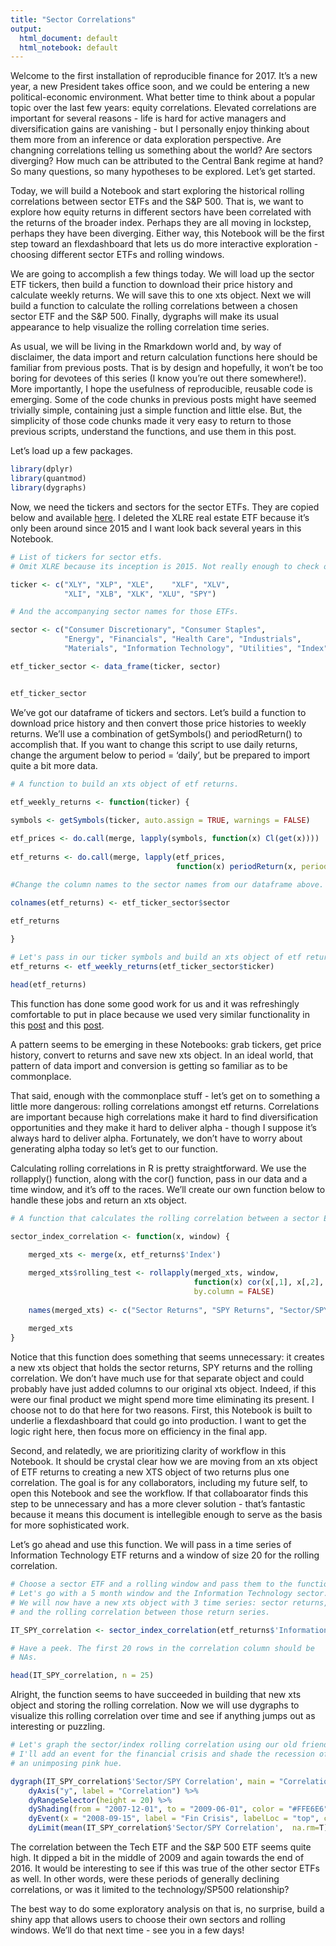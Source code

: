 ```yaml
---
title: "Sector Correlations"
output:
  html_document: default
  html_notebook: default
---
```


Welcome to the first installation of reproducible finance for 2017. It's a new year, a new President takes office soon, and we could be entering a new political-economic environment. What better time to think about a popular topic over the last few years: equity correlations. Elevated correlations are important for several reasons - life is hard for active managers and diversification gains are vanishing - but I personally enjoy thinking about them more from an inference or data exploration perspective. Are changning correlations telling us something about the world? Are sectors diverging? How much can be attributed to the Central Bank regime at hand? So many questions, so many hypotheses to be explored. Let's get started.

Today, we will build a Notebook and start exploring the historical rolling correlations between sector ETFs and the S&P 500.  That is, we want to explore how equity returns in different sectors have been correlated with the returns of the broader index. Perhaps they are all moving in lockstep, perhaps they have been diverging. Either way, this Notebook will be the first step toward an flexdashboard that lets us do more interactive exploration - choosing different sector ETFs and rolling windows. 

We are going to accomplish a few things today. We will load up the sector ETF tickers, then build a function to download their price history and calculate weekly returns. We will save this to one xts object.  Next we will build a function to calculate the rolling correlations between a chosen sector ETF and the S&P 500. Finally, dygraphs will make its usual appearance to help visualize the rolling correlation time series. 

As usual, we will be living in the Rmarkdown world and, by way of disclaimer, the data import and return calculation functions here should be familiar from previous posts.  That is by design and hopefully, it won't be too boring for devotees of this series (I know you're out there somewhere!).  More importantly, I hope the usefulness of reproducible, reusable code is emerging.  Some of the code chunks in previous posts might have seemed trivially simple, containing just a simple function and little else. But, the simplicity of those code chunks made it very easy to return to those previous scripts, understand the functions, and use them in this post. 

Let's load up a few packages. 

```r
library(dplyr)
library(quantmod)
library(dygraphs)
```

Now, we need the tickers and sectors for the sector ETFs. They are copied below and available [here](http://www.sectorspdr.com/sectorspdr/). I deleted the XLRE real estate ETF because it's only been around since 2015 and I want look back several years in this Notebook. 

```r
# List of tickers for sector etfs. 
# Omit XLRE because its inception is 2015. Not really enough to check out long term monthly correlations. 

ticker <- c("XLY", "XLP", "XLE",	"XLF", "XLV",	
            "XLI", "XLB", "XLK", "XLU", "SPY")	

# And the accompanying sector names for those ETFs.

sector <- c("Consumer Discretionary", "Consumer Staples", 
            "Energy", "Financials", "Health Care", "Industrials", 
            "Materials", "Information Technology", "Utilities", "Index")

etf_ticker_sector <- data_frame(ticker, sector)


etf_ticker_sector
```

We've got our dataframe of tickers and sectors. Let's build a function to download price history and then convert those price histories to weekly returns. We'll use a combination of getSymbols() and periodReturn() to accomplish that. If you want to change this script to use daily returns, change the argument below to period = 'daily', but be prepared to import quite a bit more data.

```r

# A function to build an xts object of etf returns.

etf_weekly_returns <- function(ticker) {
    
symbols <- getSymbols(ticker, auto.assign = TRUE, warnings = FALSE)

etf_prices <- do.call(merge, lapply(symbols, function(x) Cl(get(x))))
    
etf_returns <- do.call(merge, lapply(etf_prices, 
                                     function(x) periodReturn(x, period = 'weekly', type = 'log')))

#Change the column names to the sector names from our dataframe above.

colnames(etf_returns) <- etf_ticker_sector$sector
    
etf_returns

}

# Let's pass in our ticker symbols and build an xts object of etf returns
etf_returns <- etf_weekly_returns(etf_ticker_sector$ticker)

head(etf_returns)

```

This function has done some good work for us and it was refreshingly comfortable to put in place because we used very similar functionality in this [post](https://www.rstudio.com/rviews/2016/11/09/reproducible-finance-with-r-the-sharpe-ratio/) and this [post](https://www.rstudio.com/rviews/2016/12/14/reproducible-finance-with-r-pulling-and-displaying-etf-data/).

A pattern seems to be emerging in these Notebooks: grab tickers, get price history, convert to returns and save new xts object. In an ideal world, that pattern of data import and conversion is getting so familiar as to be commonplace. 

That said, enough with the commonplace stuff - let's get on to something a little more dangerous: rolling correlations amongst etf returns.  Correlations are important because high correlations make it hard to find diversification opportunities and they make it hard to deliver alpha - though I suppose it's always hard to deliver alpha. Fortunately, we don't have to worry about generating alpha today so let's get to our function.  

Calculating rolling correlations in R is pretty straightforward. We use the rollapply() function, along with the cor() function, pass in our data and a time window, and it's off to the races. We'll create our own function below to handle these jobs and return an xts object.

```r
# A function that calculates the rolling correlation between a sector ETF and the SPY SP500 ETF. 

sector_index_correlation <- function(x, window) {
  
    merged_xts <- merge(x, etf_returns$'Index')

    merged_xts$rolling_test <- rollapply(merged_xts, window, 
                                         function(x) cor(x[,1], x[,2], use = "pairwise.complete.obs"), 
                                         by.column = FALSE)
    
    names(merged_xts) <- c("Sector Returns", "SPY Returns", "Sector/SPY Correlation")
    
    merged_xts
}

```

Notice that this function does something that seems unnecessary: it creates a new xts object that holds the sector returns, SPY returns and the rolling correlation.  We don't have much use for that separate object and could probably have just added columns to our original xts object. Indeed, if this were our final product we might spend more time eliminating its present. I choose not to do that here for two reasons. First, this Notebook is built to underlie a flexdashboard that could go into production.  I want to get the logic right here, then focus more on efficiency in the final app. 

Second, and relatedly, we are prioritizing clarity of workflow in this Notebook. It should be crystal clear how we are moving from an xts object of ETF returns to creating a new XTS object of two returns plus one correlation.  The goal is for any collaborators, including my future self, to open this Notebook and see the workflow. If that collaboarator finds this step to be unnecessary and has a more clever solution - that's fantastic because it means this document is intellegible enough to serve as the basis for more sophisticated work.  

Let's go ahead and use this function. We will pass in a time series of Information Technology ETF returns and a window of size 20 for the rolling correlation.  

```r
# Choose a sector ETF and a rolling window and pass them to the function we just build. 
# Let's go with a 5 month window and the Information Technology sector.
# We will now have a new xts object with 3 time series: sector returns, SPY returns
# and the rolling correlation between those return series.

IT_SPY_correlation <- sector_index_correlation(etf_returns$'Information Technology', 20)

# Have a peek. The first 20 rows in the correlation column should be 
# NAs. 

head(IT_SPY_correlation, n = 25)

```


Alright, the function seems to have succeeded in building that new xts object and storing the rolling correlation.  Now we will use dygraphs to visualize this rolling correlation over time and see if anything jumps out as interesting or puzzling. 


```r
# Let's graph the sector/index rolling correlation using our old friend dygraphs. 
# I'll add an event for the financial crisis and shade the recession of 2007-2009 with 
# an unimposing pink hue.

dygraph(IT_SPY_correlation$'Sector/SPY Correlation', main = "Correlation between SP500 and Tech ETF") %>%
    dyAxis("y", label = "Correlation") %>% 
    dyRangeSelector(height = 20) %>%
    dyShading(from = "2007-12-01", to = "2009-06-01", color = "#FFE6E6") %>% 
    dyEvent(x = "2008-09-15", label = "Fin Crisis", labelLoc = "top", color = "red") %>%
    dyLimit(mean(IT_SPY_correlation$'Sector/SPY Correlation',  na.rm=T), color = 'black')
```

The correlation between the Tech ETF and the S&P 500 ETF seems quite high. It dipped a bit in the middle of 2009 and again towards the end of 2016. It would be interesting to see if this was true of the other sector ETFs as well. In other words, were these periods of generally declining correlations, or was it limited to the technology/SP500 relationship? 

The best way to do some exploratory analysis on that is, no surprise, build a shiny app that allows users to choose their own sectors and rolling windows. We'll do that next time - see you in a few days!
